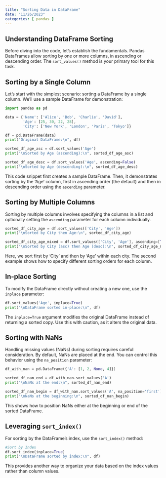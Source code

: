 ```yaml
---
title: "Sorting Data in DataFrame"
date: "11/26/2023"
categories: [ pandas ]
---
```


## Understanding DataFrame Sorting

Before diving into the code, let's establish the fundamentals.  Pandas DataFrames allow sorting by one or more columns, in ascending or descending order. The `sort_values()` method is your primary tool for this task.


## Sorting by a Single Column

Let's start with the simplest scenario: sorting a DataFrame by a single column. We'll use a sample DataFrame for demonstration:


```python
import pandas as pd

data = {'Name': ['Alice', 'Bob', 'Charlie', 'David'],
        'Age': [25, 30, 22, 28],
        'City': ['New York', 'London', 'Paris', 'Tokyo']}

df = pd.DataFrame(data)
print("Original DataFrame:\n", df)

sorted_df_age_asc = df.sort_values('Age')
print("\nSorted by Age (ascending):\n", sorted_df_age_asc)

sorted_df_age_desc = df.sort_values('Age', ascending=False)
print("\nSorted by Age (descending):\n", sorted_df_age_desc)
```

This code snippet first creates a sample DataFrame. Then, it demonstrates sorting by the 'Age' column, first in ascending order (the default) and then in descending order using the `ascending` parameter.


## Sorting by Multiple Columns

Sorting by multiple columns involves specifying the columns in a list and optionally setting the `ascending` parameter for each column individually.


```python
sorted_df_city_age = df.sort_values(['City', 'Age'])
print("\nSorted by City then Age:\n", sorted_df_city_age)

sorted_df_city_age_mixed = df.sort_values(['City', 'Age'], ascending=[True, False])
print("\nSorted by City (asc) then Age (desc):\n", sorted_df_city_age_mixed)
```

Here, we sort first by 'City' and then by 'Age' within each city.  The second example shows how to specify different sorting orders for each column.


## In-place Sorting

To modify the DataFrame directly without creating a new one, use the `inplace` parameter:

```python
df.sort_values('Age', inplace=True)
print("\nDataFrame sorted in-place:\n", df)
```

The `inplace=True` argument modifies the original DataFrame instead of returning a sorted copy.  Use this with caution, as it alters the original data.


## Sorting with NaNs

Handling missing values (NaNs) during sorting requires careful consideration. By default, NaNs are placed at the end.  You can control this behavior using the `na_position` parameter:

```python
df_with_nan = pd.DataFrame({'A': [1, 2, None, 4]})

sorted_df_nan_end = df_with_nan.sort_values('A')
print("\nNaNs at the end:\n", sorted_df_nan_end)

sorted_df_nan_begin = df_with_nan.sort_values('A', na_position='first')
print("\nNaNs at the beginning:\n", sorted_df_nan_begin)
```

This shows how to position NaNs either at the beginning or end of the sorted DataFrame.


##  Leveraging `sort_index()`

For sorting by the DataFrame's index, use the `sort_index()` method:

```python
#Sort by Index
df.sort_index(inplace=True)
print("\nDataFrame sorted by index:\n", df)

```

This provides another way to organize your data based on the index values rather than column values.


